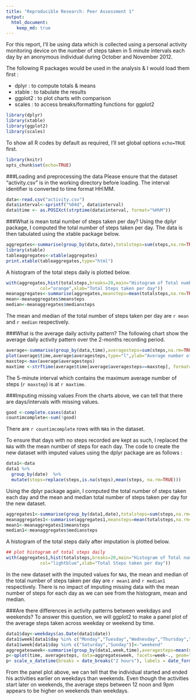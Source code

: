 ```yaml
---
title: "Reproducible Research: Peer Assessment 1"
output: 
  html_document:
    keep_md: true
---
```



For this report, I'll be using data which is collected using a personal activity monitoring device on the number of steps taken in 5 minute intervals each day by an anonymous individual during October and November 2012.

The following R packages would be used in the analysis & I would load them first :

* dplyr : to compute totals & means
* xtable : to tabulate the results
* ggplot2 : to plot charts with comparison
* scales : to access breaks/formatting functions for ggplot2
``` r
library(dplyr)
library(xtable)
library(ggplot2)
library(scales)
```


To show all R codes by default as required, I'll set global options `echo=TRUE` first.
```r
library(knitr)
opts_chunk$set(echo=TRUE)
```

###Loading and preprocessing the data
Please ensure that the dataset "activity.csv" is in the working directory before loading. The interval identifier is converted to time format HH:MM.
``` r
data<-read.csv("activity.csv")
data$interval<-sprintf("%04d", data$interval)
data$time <- as.POSIXct(strptime(data$interval, format="%H%M"))
```

###What is mean total number of steps taken per day?
Using the dplyr package, I computed the total number of steps taken per day. The data is then tabulated using the xtable package below.
``` r
aggregates<-summarise(group_by(data,date),totalsteps=sum(steps,na.rm=TRUE))
library(xtable)
tableaggregates<-xtable(aggregates)
print.xtable(tableaggregates,type="html")
```

A histogram of the total steps daily is plotted below.
``` r
with(aggregates,hist(totalsteps,breaks=20,main="Histogram of Total number of steps taken each day",
             col="orange",xlab="Total Steps taken per day"))
meanaggregates<-summarise(aggregates,meansteps=mean(totalsteps,na.rm=TRUE),mediansteps=median(totalsteps,na.rm=TRUE))
mean<-meanaggregates$meansteps
median<-meanaggregates$mediansteps
```
The mean and median of the total number of steps taken per day are `r mean` and `r median` respectively.


###What is the average daily activity pattern?
The following chart show the average daily activity pattern over the 2-months recording period.
``` r
average<-summarise(group_by(data,time),averagesteps=sum(steps,na.rm=TRUE))
plot(average$time,average$averagesteps,type="l",ylab="Average number of steps taken",xlab="Time")
maxstep<-max(average$averagesteps)
maxtime <-strftime(average$time[average$averagesteps==maxstep], format="%H:%M")
```
The 5-minute interval which contains the maximum average number of steps (`r maxstep`) is at `r maxtime`.


###Imputing missing values
From the charts above, we can tell that there are days/intervals with missing values.
``` r
good <-complete.cases(data) 
countimcomplete<-sum(!good)
```
There are `r countimcomplete` rows with `NA`s in the dataset.


To ensure that days with no steps recorded are kept as such, I replaced the `NA`s with the mean number of steps for each day. The code to create the new dataset with imputed values using the dplyr package are as follows :
``` r
data1<-data
data1 %>% 
  group_by(date)  %>%        
  mutate(steps=replace(steps,is.na(steps),mean(steps, na.rm=TRUE)))     
```

Using the dplyr package again, I computed the total number of steps taken each day and the mean and median total number of steps taken per day for the new dataset. 
``` r
aggregates1<-summarise(group_by(data1,date),totalsteps=sum(steps,na.rm=TRUE))   
meanaggregates1<-summarise(aggregates1,meansteps=mean(totalsteps,na.rm=TRUE),mediansteps=median(totalsteps,na.rm=TRUE))
mean1<-meanaggregates1$meansteps
median1<-meanaggregates$mediansteps
```
A histogram of the total steps daily after imputation is plotted below.
``` r
## plot histogram of total steps daily
with(aggregates1,hist(totalsteps,breaks=20,main="Histogram of Total number of steps taken each day with imputed values",
             col="lightblue",xlab="Total Steps taken per day"))

```


In the new dataset with the imputed values for `NA`s, the mean and median of the total number of steps taken per day are `r mean1` and `r median1` respectively. There is no impact of imputing missing data with the mean number of steps for each day as we can see from the histogram, mean and median.


###Are there differences in activity patterns between weekdays and weekends?
To answer this question, we will ggplot2 to make a panel plot of the average steps taken across weekday or weekend by time.
```r
data1$day<-weekdays(as.Date(data1$date))
data1$week[data1$day %in% c("Monday","Tuesday","Wednesday","Thursday","Friday")]<-"weekday"
data1$week[data1$day %in% c("Saturday","Sunday")]<-"weekend"
aggregatesweek<-summarise(group_by(data1,week,time),averagesteps=mean(steps,na.rm=TRUE))   
p<-qplot(time, averagesteps, data=aggregatesweek, facets=week~., geom="line" , colour=week, main="Average steps taken across weekday or weekend by time" )
p+ scale_x_datetime(breaks = date_breaks("2 hours"), labels = date_format("%H:%M"))
```
From the panel plot above, we can tell that the individual started and ended his activities earlier on weekdays than weekends. Even though the activities start later on weekends, the average steps between 12 noon and 9pm appears to be higher on weekends than weekdays.

